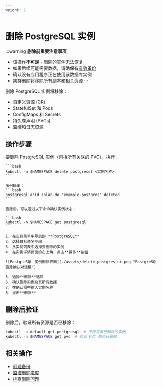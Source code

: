 ```yaml
---
weight: 2
---
```


# 删除 PostgreSQL 实例

:::warning
**删除前重要注意事项**
- 该操作**不可逆** - 删除的实例无法恢复
- 如果后续可能需要数据，请确保有[有效备份](../functions/15_back_restore.mdx)
- 确认没有应用程序正在使用该数据库实例
- 集群删除将移除所有副本和相关资源
:::

删除 PostgreSQL 实例将移除：
- 自定义资源 (CR)
- StatefulSet 和 Pods
- ConfigMaps 和 Secrets
- 持久卷声明 (PVCs)
- 监控和日志资源

## 操作步骤

<Tabs>
  <Tab label="命令行操作">
    要删除 PostgreSQL 实例（包括所有关联的 PVC），执行：

    ```bash
    kubectl -n $NAMESPACE delete postgresql <实例名称>
    ```

    示例输出：
    ```bash
    postgresql.acid.zalan.do "example-postgres" deleted
    ```

    删除后，可以通过以下命令确认实例状态：

    ```bash
    kubectl -n $NAMESPACE get postgresql
    ```
  </Tab>

  <Tab label="Web 控制台">

    1. 在左侧菜单中导航到 **PostgreSQL**
    2. 选择目标命名空间
    3. 从实例列表中选择要删除的实例
    4. 在实例详情页面的右上角，点击**操作**按钮
    
    ![PostgreSQL 实例删除界面](./assets/delete_postgres_ui.png "PostgreSQL 删除确认对话框")
    
    5. 选择**删除**选项
    6. 确认删除实例及其所有数据
    7. 在确认框中输入实例名称
    8. 点击**删除**
  </Tab>
</Tabs>

## 删除后验证

删除后，验证所有资源是否已移除：

```bash
kubectl -n default get postgresql  # 不应显示已删除的实例
kubectl -n $NAMESPACE get pvc  # 验证 PVC 是否已删除
```

## 相关操作

- [创建备份](../functions/15_back_restore.mdx)
- [监控删除进度](../functions/35_monitor.mdx)
- [排查删除问题](../trouble_shooting/cluster_creation_failure.mdx)
